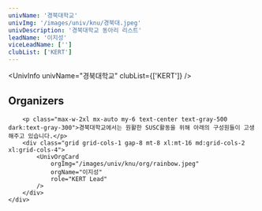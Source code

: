 ```yaml
---
univName: '경북대학교'
univImg: '/images/univ/knu/경북대.jpeg'
univDescription: '경북대학교 동아리 리스트'
leadName: '이지성'
viceLeadName: ['']
clubList: ['KERT']
---
```




<UnivInfo
	univName="경북대학교"
	clubList={['KERT']}
/>


<section class="bg-white dark:bg-gray-900">
	<div class="container px-6 py-10 mx-auto">
		<h1 class="text-2xl font-semibold text-center text-gray-800 capitalize lg:text-3xl dark:text-white">Organizers</h1>

		<p class="max-w-2xl mx-auto my-6 text-center text-gray-500 dark:text-gray-300">경북대학교에서는 원활한 SUSC활동을 위해 아래의 구성원들이 고생해주고 있습니다.</p>
		<div class="grid grid-cols-1 gap-8 mt-8 xl:mt-16 md:grid-cols-2 xl:grid-cols-4">
			<UnivOrgCard 
				orgImg="/images/univ/knu/org/rainbow.jpeg"
				orgName="이지성"
				role="KERT Lead"
			/>
		</div>
	</div>
</section>